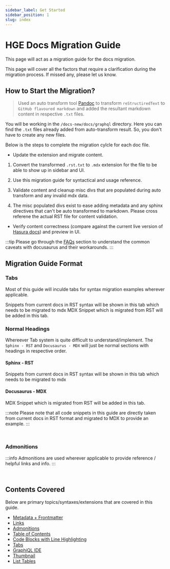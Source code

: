 ```yaml
---
sidebar_label: Get Started
sidebar_position: 1
slug: index
---
```


# HGE Docs Migration Guide

This page will act as a migration guide for the docs migration.

This page will cover all the factors that require a clarification during the migration process. If missed any, please let us know.


## How to Start the Migration?

> Used an auto transform tool [Pandoc](https://pandoc.org) to transform `reStructiredText` to `GitHub flavoured markdown` and added the resultant markdown content in respective `.txt` files.

You will be working in the `/docs-new/docs/graphql` directory. Here you can find the `.txt` files already added from auto-transform result. So, you don't have to create any new files.

Below is the steps to complete the migration cylcle for each doc file.

- Update the extension and migrate content.

1. Convert the transformed `.rst.txt` to `.mdx` extension for the file to be able to show up in sidebar and UI.

2. Use this migration guide for syntactical and usage reference.

3. Validate content and cleanup misc divs that are populated during auto transform and any invalid mdx data.

4. The misc populated divs exist to ease adding metadata and any sphinx directives that can't be auto transformed to markdown. Please cross referene the actual RST file for content validation.

- Verify content correctness (compare against the current live version of [Hasura docs](https://hasura.io/docs/)) and preview in UI.


:::tip
Please go through the [FAQs](/migration-guide/faqs.mdx) section to understand the common caveats with docusaurus and their workarounds.
:::


## Migration Guide Format

### Tabs
Most of this guide will inculde tabs for syntax migration examples wherever applicable.


<Tabs>
  <TabItem value="sphinx" label="Sphinx - RST" default>
    Snippets from current docs in RST syntax will be shown in this tab which needs to be migrated to mdx
  </TabItem>
  <TabItem value="docusaurus" label="Docusaurus - MDX">
    MDX Snippet which is migrated from RST will be added in this tab.
  </TabItem>
</Tabs>

<br />

### Normal Headings
Whereever Tab system is quite difficult to understand/implement. The `Sphinx - RST` and `Docusaurus - MDX` will just be normal sections with headings in respective order.

#### Sphinx - RST
Snippets from current docs in RST syntax will be shown in this tab which needs to be migrated to mdx

#### Docusaurus - MDX
MDX Snippet which is migrated from RST will be added in this tab.

:::note
Please note that all code snippets in this guide are directly taken from current docs in RST format and migrated to MDX to provide an example.
:::

<br />

### Admonitions
:::info
Admonitions are used wherever applicable to provide reference / helpful links and info.
:::

<br />

## Contents Covered
Below are primary topics/syntaxes/extensions that are covered in this guide.

- [Metadata + Frontmatter](/migration-guide/metadata.mdx)
- [Links](/migration-guide/links.mdx)
- [Admonitions](/migration-guide/admonitions.mdx)
- [Table of Contents](/migration-guide/table-of-contents.mdx)
- [Code Blocks with Line Highlighting](/migration-guide/code-blocks.mdx)
- [Tabs](/migration-guide/tabs.mdx)
- [GraphiQL IDE](/migration-guide/graphiql-ide.mdx)
- [Thumbnail](/migration-guide/thumbnail.mdx)
- [List Tables](/migration-guide/list-tables.mdx)
